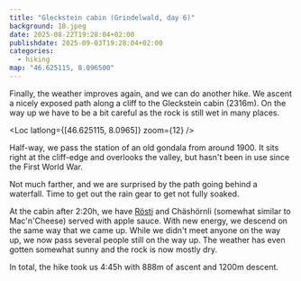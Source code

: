 ```yaml
---
title: "Gleckstein cabin (Grindelwald, day 6)"
background: 18.jpeg
date: 2025-08-22T19:28:04+02:00
publishdate: 2025-09-03T19:28:04+02:00
categories:
  - hiking
map: "46.625115, 8.096500"
---
```


Finally, the weather improves again, and we can do another hike. We ascent
a nicely exposed path along a cliff to the Gleckstein cabin (2316m). On the way
up we have to be a bit careful as the rock is still wet in many places.

<Loc latlong={[46.625115, 8.0965]} zoom={12} />

Half-way, we pass the station of an old gondala from around 1900. It sits right
at the cliff-edge and overlooks the valley, but hasn't been in use since the
First World War.

<Rimg src="2.jpeg" caption="The path along the cliff." />

<Pano2x
  src="1.jpeg"
  caption="The old gondala station overlooking the valley."
/>

Not much farther, and we are surprised by the path going behind a waterfall.
Time to get out the rain gear to get not fully soaked.

<Gallery>
  <Rimg src="7.jpeg" caption="The path oging behind the waterfall." />
  <Rimg src="8.jpeg" caption="A salamander enjoying the wet conditions." />
  <Rimg src="9.jpeg" alt="View of the Grindelwald valley." />
  <Rimg src="12.jpeg" alt="Glacier remains." />
  <Rimg src="15.jpeg" caption="The cabin coming into sight." />
</Gallery>

<Rimg src="17.jpeg" alt="Mountains" />

<Gallery>
  <Rimg src="18.jpeg" caption="The Gleckstein cabin." />
  <Rimg src="19.jpeg" alt="Some chicken" />
  <Rimg src="20.jpeg" caption="The cabin cat." />
</Gallery>

At the cabin after 2:20h, we have
[Rösti](https://en.wikipedia.org/wiki/R%C3%B6sti) and Chäshörnli (somewhat similar
to Mac'n'Cheese) served with apple sauce. With new energy, we descend on the
same way that we came up. While we didn't meet anyone on the way up, we now pass
several people still on the way up. The weather has even gotten somewhat sunny
and the rock is now mostly dry.

<Gallery>
  <Rimg src="25.jpeg" caption="The gondola station again." />
  <Rimg src="26.jpeg" alt="The trail." />
  <Rimg src="30.jpeg" caption="This is what the gondola looked like." />
  <Rimg src="29.jpeg" caption="The gondola station from below." />
</Gallery>

In total, the hike took us 4:45h with 888m of ascent and 1200m descent.

<Nextday />
